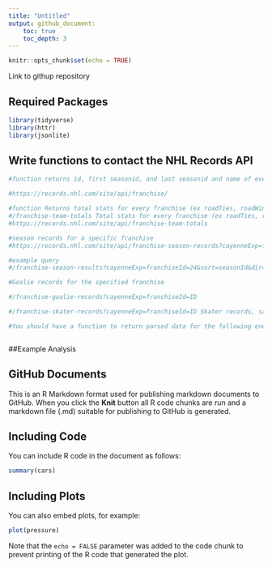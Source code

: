 ```yaml
---
title: "Untitled"
output: github_document:
    toc: true
    toc_depth: 3
---
```


```r
knitr::opts_chunk$set(echo = TRUE)
```

Link to githup repository  

## Required Packages  

```r
library(tidyverse)
library(httr)
library(jsonlite)
```

## Write functions to contact the NHL Records API  
```r
#function returns id, first seasonid, and last seasonid and name of every team in the history of the NHL

#https://records.nhl.com/site/api/franchise/ 


```

```r
#function Returns total stats for every franchise (ex roadTies, roadWins, etc)
#/franchise-team-totals Total stats for every franchise (ex roadTies, roadWins, etc)
#https://records.nhl.com/site/api/franchise-team-totals

```

```r
#season records for a specific franchise
#https://records.nhl.com/site/api/franchise-season-records?cayenneExp=franchiseId=ID

#example query
#/franchise-season-results?cayenneExp=franchiseId=24&sort=seasonId&dir=DESC Returns every season result for a specified team, sorted by seasonId in descending order

```

```r
#Goalie records for the specified franchise 

#/franchise-goalie-records?cayenneExp=franchiseId=ID
```


```r
#/franchise-skater-records?cayenneExp=franchiseId=ID Skater records, same interaction as goalie endpoint

```

```r
#You should have a function to return parsed data for the following endpoint from the stats API(the user should be able to specify values for any of the eight modifiers listed):∗https://statsapi.web.nhl.com/api/v1/teams
```

```r
```

##Example Analysis


## GitHub Documents

This is an R Markdown format used for publishing markdown documents to GitHub. When you click the **Knit** button all R code chunks are run and a markdown file (.md) suitable for publishing to GitHub is generated.

## Including Code

You can include R code in the document as follows:

```r
summary(cars)
```

## Including Plots

You can also embed plots, for example:

```r
plot(pressure)
```

Note that the `echo = FALSE` parameter was added to the code chunk to prevent printing of the R code that generated the plot.
